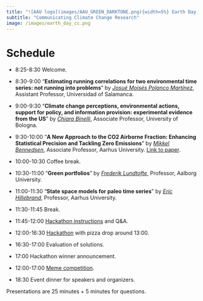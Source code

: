 ```yaml
---
title: "![AAU logo](images/AAU_GREEN_DARKTONE.png){width=5%} Earth Day 2024"
subtitle: "Communicating Climate Change Research"
image: /images/earth_day_cc.png
---
```


# Schedule

- 8:25-8:30 Welcome.

- 8:30-9:00 "**Estimating running correlations for two environmental time series: not running into problems**" by *[Josué Moisés Polanco Martínez](https://www.researchgate.net/profile/Josue-Polanco-Martinez)*, Assistant Professor, Universidad of Salamanca.

- 9:00-9:30 "**Climate change perceptions, environmental actions, support for policy, 
and information provision: experimental evidence from the US**" by *[Chiara Binelli](https://sites.google.com/view/chiara-binelli/home)*, Associate Professor, University of Bologna.

- 9:30-10:00 "**A New Approach to the CO2 Airborne Fraction: Enhancing Statistical Precision and Tackling Zero Emissions**" by *[Mikkel Bennedsen](https://sites.google.com/site/mbennedsen/)*, Associate Professor, Aarhus University. [Link to paper](https://arxiv.org/abs/2311.01053).

- 10:00-10:30 Coffee break.

- 10:30-11:00 "**Green portfolios**" by *[Frederik Lundtofte](https://sites.google.com/site/frederiklundtofte/)*, Professor, Aalborg University.

- 11:00-11:30 “**State space models for paleo time series**" by *[Eric Hillebrand](https://sites.google.com/site/erichillebrand/)*, Professor, Aarhus University.

- 11:30-11:45 Break.

- 11:45-12:00 [Hackathon instructions](earthday2024_hackathon.qmd#hackathon) and Q&A.

- 12:00-16:30 [Hackathon](earthday2024_hackathon.qmd#hackathon) with pizza drop around 13:00. 

- 16:30-17:00 Evaluation of solutions.

- 17:00 Hackathon winner announcement.

- 12:00-17:00 [Meme competition](earthday2024_hackathon.qmd#meme-competition).

- 18:30 Event dinner for speakers and organizers.

Presentations are 25 minutes + 5 minutes for questions.
